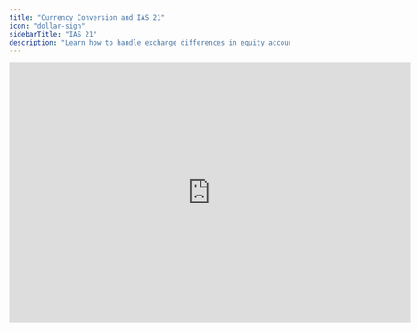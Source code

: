```yaml
---
title: "Currency Conversion and IAS 21"
icon: "dollar-sign"
sidebarTitle: "IAS 21"
description: "Learn how to handle exchange differences in equity accounts according to IAS 21 requirements."
---
```


<iframe width="720" height="466" src="https://www.loom.com/embed/547ca41d282e4962bc38bc91a3f06175?sid=fd6c09f2-491b-41f5-b432-6ad0bca6eaae" frameborder="0" webkitallowfullscreen mozallowfullscreen allowfullscreen />

## Understanding Currency Conversion in Francis

Francis implements currency conversion in alignment with IAS 21 standards through two key principles:
- Applying average rates to Profit and Loss (P&L) items
- Using closing rates for balance sheet items

While IAS 21 does not prescribe specific handling for equity accounts, it requires exchange rate differences to be reported in **Other Comprehensive Income (OCI)**, a separate equity component.

## Managing Exchange Differences

By default, Francis distributes exchange rate differences directly to their respective accounts. To ensure IAS 21 compliance, you can redirect these differences for equity accounts to an "OCI" row using formulas. Here's what you need to consider:

1. **Essential Adjustment**: The difference between average rates (P&L items) and closing rates (balance sheet items) must be reflected in OCI. Learn more about this in [Effect 2](/integrations/other/currency).

2. **Optional Adjustment**: You can choose to transfer monthly closing rate adjustments for equity accounts to OCI. For details, see [Effect 1](/integrations/other/currency).

## Getting Support

Our team is here to help you configure IAS 21 in Francis. For personalized assistance, contact us at [support@francis.app](mailto:support@francis.app).

<Warning>
To ensure full compliance with IAS 21 for your specific organization, we recommend consulting with a professional accountant.
</Warning></fileContent>
</invoke>